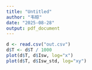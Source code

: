 ```yaml
---
title: "Untitled"
author: "韦晾"
date: "2025-08-28"
output: pdf_document
---
```


```r
d <- read.csv("out.csv")
d$T <- d$T / 1000
plot(d$T, d$Isw, log="x")
plot(d$T, d$Isw_std, log="xy")
```

